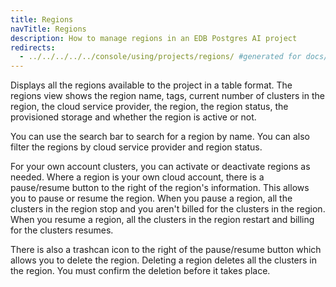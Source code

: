 ```yaml
---
title: Regions
navTitle: Regions
description: How to manage regions in an EDB Postgres AI project
redirects:
  - ../../../../../console/using/projects/regions/ #generated for docs/hm/release-1.2
---
```


Displays all the regions available to the project in a table format. The regions view shows the region name, tags, current number of clusters in the region, the cloud service provider, the region, the region status, the provisioned storage and whether the region is active or not.

You can use the search bar to search for a region by name. You can also filter the regions by cloud service provider and region status.

For your own account clusters, you can activate or deactivate regions as needed. Where a region is your own cloud account, there is a pause/resume button to the right of the region's information. This allows you to pause or resume the region. When you pause a region, all the clusters in the region stop and you aren't billed for the clusters in the region. When you resume a region, all the clusters in the region restart and billing for the clusters resumes.

There is also a trashcan icon to the right of the pause/resume button which allows you to delete the region. Deleting a region deletes all the clusters in the region. You must confirm the deletion before it takes place.

